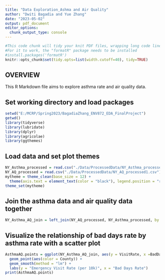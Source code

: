 ```yaml
---
title: "Data Exploration_Ashma and Air Quality"
author: "Dwiti Bagadia and Yue Zhang"
date: "2023-05-02"
output: pdf_document
editor_options: 
  chunk_output_type: console
---
```


```r
#This code chunk will tidy your knit PDF files, wrapping long code lines
#For it to work, the "formatR" package needs to be installed
#install.packages('formatR')
knitr::opts_chunk$set(tidy.opts=list(width.cutoff=40), tidy=TRUE)

```

## OVERVIEW

This R Markdown file aims to explore asthma rate and air quality data. 

## Set working directory and load packages
```r
setwd("E:/MCRP/Spring2023/BagadiaZhang_ENV872_EDA_FinalProject")
getwd()
library(tidyverse)
library(lubridate)
library(dplyr)
library(agricolae)
library(ggthemes)

```

## Load data and set plot themes
```r
NY_Asthma_processed = read.csv("./Data/ProcessedData/NY_Asthma_processed1.csv")
NY_AQ_processed = read.csv("./Data/ProcessedData/NY_AQ_processed1.csv")
mytheme = theme_clean(base_size = 12) + 
  theme(axis.text = element_text(color = "black"), legend.position = "right", axis.text.x = element_text(angle = 45, vjust = 0.5, hjust = 0.5), plot.title = element_text(size = 12))
theme_set(mytheme)

```

## Join the asthma data and air quality data together
```r
NY_Asthma_AQ_join = left_join(NY_AQ_processed, NY_Asthma_processed, by = "County")

```

## Visualize the relationship of bad days rate by asthma rate with a scatter plot
```r
AsthmaAQ.points = ggplot(NY_Asthma_AQ_join, aes(y = VisitRate, x =BadDaysRate)) + 
  geom_point(aes(color = County)) + 
  geom_smooth(method = "lm") + 
  labs(y = "Emergency Visit Rate (per 10k)", x = "Bad Days Rate")
print(AsthmaAQ.points)

```
